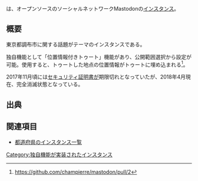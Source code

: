 {{小文字}}
{{Infobox instance
| Name          = {{Ruby|'''Chofudon'''|チョウフドン}}
| Domain        = https://chofudon.tokyo/
| Admin         = [https://chofudon.tokyo/@jishiha Junya Ishihara]
| Country       = 日本
| Start         = 2017年4月24日
| End = 不明
| Kifu          = なし
| Alias         = なし
}}{{Ruby|'''Chofudon'''|チョウフドン}}は、オープンソースのソーシャルネットワークMastodonの[[インスタンス]]。

== 概要 ==
東京都調布市に関する話題がテーマのインスタンスである。

独自機能として「位置情報付きトゥート」機能があり、公開範囲選択から設定が可能。使用すると、トゥートした地点の位置情報がトゥートに埋め込まれる<ref>https://github.com/champierre/mastodon/pull/2</ref>。

2017年11月頃には[[セキュリティ証明書]]が期限切れとなっていたが、2018年4月現在、完全消滅状態となっている。

== 出典 ==
<references />

== 関連項目 ==
* [[都道府県のインスタンス一覧]]

{{DEFAULTSORT:ちょうふ}}
[[Category:独自機能が実装されたインスタンス]]